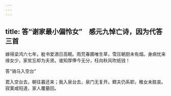 ```yaml
---
---
---
```

title: 答“谢家最小偏怜女”　感元九悼亡诗，因为代答三首
---



嫁得梁鸿六七年，躭书爱酒日高眠。雨荒春圃唯生草，雪压朝厨未有烟。身病忧来缘女少，家贫忘却为夫贤。谁知厚俸今无分，枉向秋风吹纸钱！

答“骑马入空台”

君入空台去，朝往暮还来；我入泉台去，泉门无复开。鳏夫仍系职，稚女未胜哀。寂寞咸阳道，家人覆墓回。